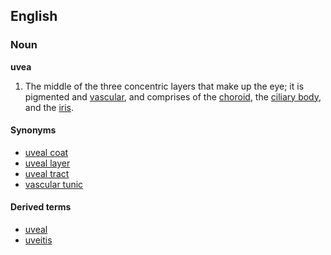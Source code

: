 {{wikipedia}}
==English==
===Noun===
'''uvea''' 

# {{anatomy}} The middle of the three concentric layers that make up the eye; it is pigmented and [[vascular]], and comprises of the [[choroid]], the [[ciliary body]], and the [[iris]].

====Synonyms====
*[[uveal coat]]
*[[uveal layer]]
*[[uveal tract]]
*[[vascular tunic]]

====Derived terms====
*[[uveal]]
*[[uveitis]]
